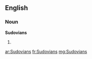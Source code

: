 ==English==

===Noun===
'''Sudovians'''

# {{plural of|[[Sudovian]]}}

[[ar:Sudovians]]
[[fr:Sudovians]]
[[mg:Sudovians]]